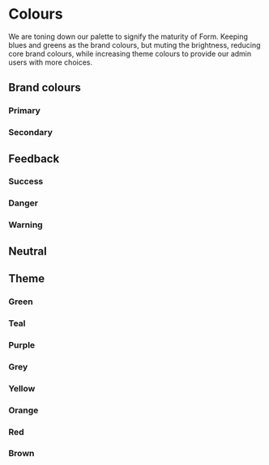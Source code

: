 
<Meta title="Foundation/Colours" />

# Colours

We are toning down our palette to signify the maturity of Form. Keeping blues and greens as the brand colours, but muting the brightness, reducing core brand colours, while increasing theme colours to provide our admin users with more choices.

## Brand colours

### Primary

<Story name="Brand/Primary">
  <ColourTable
    label="Brand primary colours"
    colours={[
      { palette: 'primary', shade: '100' },
      { palette: 'primary', shade: '200' },
      { palette: 'primary', shade: '300' },
      { palette: 'primary', shade: '400' },
      { palette: 'primary', shade: '500' },
      { palette: 'primary', shade: '600' },
      { palette: 'primary', shade: '700' },
      { palette: 'primary', shade: '800' },
      { palette: 'primary', shade: '900' },
    ]}
  />
</Story>

### Secondary

<Story name="Brand/Secondary">
  <ColourTable
    label="Brand secondary colours"
    colours={[
      { palette: 'secondary', shade: '100' },
      { palette: 'secondary', shade: '200' },
      { palette: 'secondary', shade: '300' },
      { palette: 'secondary', shade: '400' },
      { palette: 'secondary', shade: '500' },
      { palette: 'secondary', shade: '600' },
      { palette: 'secondary', shade: '700' },
      { palette: 'secondary', shade: '800' },
      { palette: 'secondary', shade: '900' },
    ]}
  />
</Story>

## Feedback

### Success

<Story name="Feedback/Success">
  <ColourTable
    label="Success colours"
    colours={[
      { palette: 'success', shade: '100' },
      { palette: 'success', shade: '200' },
      { palette: 'success', shade: '300' },
      { palette: 'success', shade: '400' },
      { palette: 'success', shade: '500' },
      { palette: 'success', shade: '600' },
      { palette: 'success', shade: '700' },
      { palette: 'success', shade: '800' },
      { palette: 'success', shade: '900' },
    ]}
  />
</Story>

### Danger

<Story name="Feedback/Danger">
  <ColourTable
    label="Danger colours"
    colours={[
      { palette: 'danger', shade: '100' },
      { palette: 'danger', shade: '200' },
      { palette: 'danger', shade: '300' },
      { palette: 'danger', shade: '400' },
      { palette: 'danger', shade: '500' },
      { palette: 'danger', shade: '600' },
      { palette: 'danger', shade: '700' },
      { palette: 'danger', shade: '800' },
      { palette: 'danger', shade: '900' },
    ]}
  />
</Story>

### Warning

<Story name="Feedback/Warning">
  <ColourTable
    label="Warning colours"
    colours={[
      { palette: 'warning', shade: '100' },
      { palette: 'warning', shade: '200' },
      { palette: 'warning', shade: '300' },
      { palette: 'warning', shade: '400' },
      { palette: 'warning', shade: '500' },
      { palette: 'warning', shade: '600' },
      { palette: 'warning', shade: '700' },
      { palette: 'warning', shade: '800' },
      { palette: 'warning', shade: '900' },
    ]}
  />
</Story>

## Neutral

<Story name="Neutral">
  <ColourTable
    label="Neutral colours"
    colours={[
      { palette: 'neutral', shade: '100' },
      { palette: 'neutral', shade: '200' },
      { palette: 'neutral', shade: '300' },
      { palette: 'neutral', shade: '400' },
      { palette: 'neutral', shade: '500' },
      { palette: 'neutral', shade: '600' },
      { palette: 'neutral', shade: '700' },
      { palette: 'neutral', shade: '800' },
      { palette: 'neutral', shade: '900' },
    ]}
  />
</Story>

## Theme

### Green

<Story name="Theme/Green">
  <ColourTable
    label="Theme Green colours"
    colours={[
      { palette: 'theme-green', shade: '100' },
      { palette: 'theme-green', shade: '300' },
      { palette: 'theme-green', shade: '500' },
      { palette: 'theme-green', shade: '700' },
    ]}
  />
</Story>

### Teal

<Story name="Theme/Teal">
  <ColourTable
    label="Theme Teal colours"
    colours={[
      { palette: 'theme-teal', shade: '100' },
      { palette: 'theme-teal', shade: '300' },
      { palette: 'theme-teal', shade: '500' },
      { palette: 'theme-teal', shade: '700' },
    ]}
  />
</Story>

### Purple

<Story name="Theme/Purple">
  <ColourTable
    label="Theme Purple colours"
    colours={[
      { palette: 'theme-purple', shade: '100' },
      { palette: 'theme-purple', shade: '300' },
      { palette: 'theme-purple', shade: '500' },
      { palette: 'theme-purple', shade: '700' },
    ]}
  />
</Story>

### Grey

<Story name="Theme/Grey">
  <ColourTable
    label="Theme Grey colours"
    colours={[
      { palette: 'theme-grey', shade: '100' },
      { palette: 'theme-grey', shade: '300' },
      { palette: 'theme-grey', shade: '500' },
      { palette: 'theme-grey', shade: '700' },
    ]}
  />
</Story>

### Yellow

<Story name="Theme/Yellow">
  <ColourTable
    label="Theme Yellow colours"
    colours={[
      { palette: 'theme-yellow', shade: '100' },
      { palette: 'theme-yellow', shade: '300' },
      { palette: 'theme-yellow', shade: '500' },
      { palette: 'theme-yellow', shade: '700' },
    ]}
  />
</Story>

### Orange

<Story name="Theme/Orange">
  <ColourTable
    label="Theme Orange colours"
    colours={[
      { palette: 'theme-orange', shade: '100' },
      { palette: 'theme-orange', shade: '300' },
      { palette: 'theme-orange', shade: '500' },
      { palette: 'theme-orange', shade: '700' },
    ]}
  />
</Story>

### Red

<Story name="Theme/Red">
  <ColourTable
    label="Theme Red colours"
    colours={[
      { palette: 'theme-red', shade: '100' },
      { palette: 'theme-red', shade: '300' },
      { palette: 'theme-red', shade: '500' },
      { palette: 'theme-red', shade: '700' },
    ]}
  />
</Story>

### Brown

<Story name="Theme/Brown">
  <ColourTable
    label="Theme Brown colours"
    colours={[
      { palette: 'theme-brown', shade: '100' },
      { palette: 'theme-brown', shade: '300' },
      { palette: 'theme-brown', shade: '500' },
      { palette: 'theme-brown', shade: '700' },
    ]}
  />
</Story>
